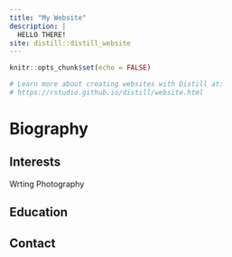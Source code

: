 ```yaml
---
title: "My Website"
description: |
  HELLO THERE!
site: distill::distill_website
---
```


```r
knitr::opts_chunk$set(echo = FALSE)

# Learn more about creating websites with Distill at:
# https://rstudio.github.io/distill/website.html

```

# Biography


## Interests 

Wrting
Photography


## Education 



## Contact
